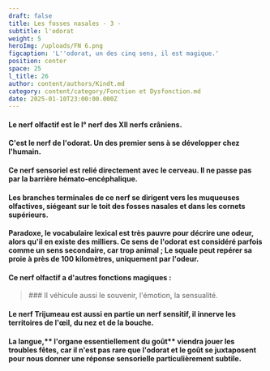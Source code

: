 ```yaml
---
draft: false
title: Les fosses nasales - 3 -
subtitle: l'odorat
weight: 5
heroImg: /uploads/FN 6.png
figcaption: 'L''odorat, un des cinq sens, il est magique.'
position: center
space: 25
l_title: 26
author: content/authors/Kindt.md
category: content/category/Fonction et Dysfonction.md
date: 2025-01-10T23:00:00.000Z
---
```


#### Le nerf  olfactif est le I° nerf des XII nerfs crâniens.

<Space height={24} />

#### C'est **le nerf de l'odorat**. Un des premier sens à se développer chez l'humain.

<Space height={8} />

#### Ce nerf sensoriel est relié directement avec le cerveau. Il ne passe pas par la barrière hémato-encéphalique.

#### Les branches terminales de ce nerf se dirigent vers les  muqueuses  olfactives, siégeant sur le toit des fosses nasales et dans les cornets supérieurs.

<Space height={13} />

#### Paradoxe, le vocabulaire lexical est très pauvre pour décrire une odeur, alors qu'il en existe des milliers. Ce sens de l'odorat est considéré parfois  comme un sens secondaire, car trop animal ; Le squale peut repérer sa proie à près de 100 kilomètres, uniquement par l'odeur.

<Space height={15} />

#### Ce nerf olfactif a d'autres fonctions magiques :

<Space height={20} />

<BlockQuote>
  ### Il véhicule aussi le souvenir, l'émotion, la sensualité.
</BlockQuote>

<Space height={20} />

#### Le nerf Trijumeau est aussi en partie un nerf sensitif, il innerve les territoires de l'œil, du nez et de la bouche.

<Space height={20} />

#### La langue,\*\* l'organe essentiellement du goût\*\* viendra jouer les troubles fêtes, car il n'est pas rare que l'odorat et le goût se juxtaposent pour nous donner   une réponse sensorielle particulièrement subtile.
